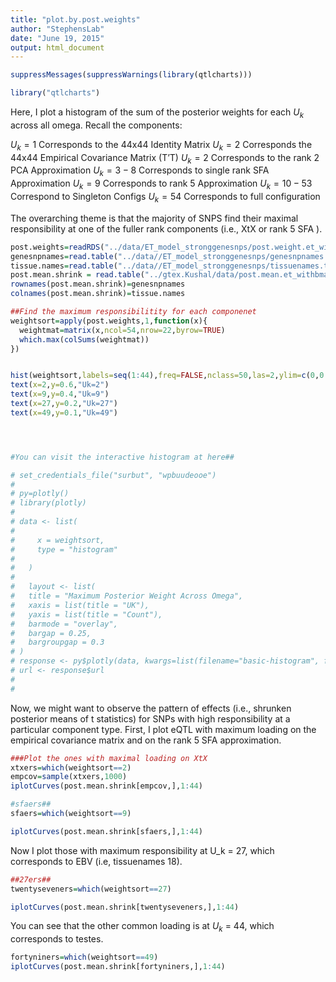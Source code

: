 ```yaml
---
title: "plot.by.post.weights"
author: "StephensLab"
date: "June 19, 2015"
output: html_document
---
```


```r
suppressMessages(suppressWarnings(library(qtlcharts)))

library("qtlcharts")

```

Here, I plot a histogram of the sum of the posterior weights for each $U_{k}$ across all omega. Recall the components:

$U_{k}=1$ Corresponds to the 44x44 Identity Matrix
$U_{k}=2$ Corresponds the 44x44 Empirical Covariance Matrix (T'T)
$U_{k}=2$ Corresponds to the rank 2 PCA Approximation
$U_{k}=3-8$ Corresponds to single rank SFA Approximation
$U_{k}=9$ Corresponds to rank 5 Approximation
$U_{k}=10-53$ Correspond to Singleton Configs
$U_{k}=54$ Corresponds to full configuration

The overarching theme is that the majority of SNPS find their maximal responsibility at one of the fuller rank components (i.e., XtX or rank 5 SFA ).
```r

post.weights=readRDS("../data/ET_model_stronggenesnps/post.weight.et_withbma.rds")
genesnpnames=read.table("../data//ET_model_stronggenesnps/genesnpnames.txt")[,1]
tissue.names=read.table("../data//ET_model_stronggenesnps/tissuenames.txt")[,1]
post.mean.shrink = read.table("../gtex.Kushal/data/post.mean.et_withbma.normalized.txt");
rownames(post.mean.shrink)=genesnpnames
colnames(post.mean.shrink)=tissue.names

##Find the maximum responsibilitity for each componenet
weightsort=apply(post.weights,1,function(x){
  weightmat=matrix(x,ncol=54,nrow=22,byrow=TRUE)
  which.max(colSums(weightmat))
})


hist(weightsort,labels=seq(1:44),freq=FALSE,nclass=50,las=2,ylim=c(0,0.9),main="Maximum Responsibility over Omega")
text(x=2,y=0.6,"Uk=2")
text(x=9,y=0.4,"Uk=9")
text(x=27,y=0.2,"Uk=27")
text(x=49,y=0.1,"Uk=49")




#You can visit the interactive histogram at here##

# set_credentials_file("surbut", "wpbuudeooe")
# 
# py=plotly()
# library(plotly)
# 
# data <- list(
#   
#     x = weightsort,
#     type = "histogram"
#     
#   )
#   
#   layout <- list(
#   title = "Maximum Posterior Weight Across Omega",
#   xaxis = list(title = "UK"),
#   yaxis = list(title = "Count"),
#   barmode = "overlay",
#   bargap = 0.25,
#   bargroupgap = 0.3
# )
# response <- py$plotly(data, kwargs=list(filename="basic-histogram", fileopt="overwrite"))
# url <- response$url
# 
# 


```

Now, we might want to observe the pattern of effects (i.e., shrunken posterior means of t statistics) for SNPs with high responsibility at a particular component type. First, I plot eQTL with maximum loading on the empirical covariance matrix and on the rank 5 SFA approximation.

```r
###Plot the ones with maximal loading on XtX
xtxers=which(weightsort==2)
empcov=sample(xtxers,1000)
iplotCurves(post.mean.shrink[empcov,],1:44)

#sfaers##
sfaers=which(weightsort==9)

iplotCurves(post.mean.shrink[sfaers,],1:44)
```

Now I plot those with maximum responsibility at U_k = 27, which corresponds to EBV (i.e, tissuenames 18).

```r
##27ers##
twentyseveners=which(weightsort==27)

iplotCurves(post.mean.shrink[twentyseveners,],1:44)
```

You can see that the other common loading is at $U_k$ = 44, which corresponds to testes.

```r

fortyniners=which(weightsort==49)
iplotCurves(post.mean.shrink[fortyniners,],1:44)

```

